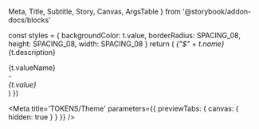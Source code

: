   Meta,
  Title,
  Subtitle,
  Story,
  Canvas,
  ArgsTable 
} from '@storybook/addon-docs/blocks'

  const styles = {
    backgroundColor: t.value,
    borderRadius: SPACING_08,
    height: SPACING_08,
    width: SPACING_08
  }
  return (
    <tr key={i}>
      <td><Var>{"$" + t.name}</Var></td>
      <td>{t.description}</td>
      <td>
        <div className="token-value">
          <div>
            {t.valueName}
            <br/>
            -
            <br/>
            <Var>{t.value}</Var>
          </div>
          <div style={styles} />
        </div>
      </td>
    </tr>
  )
})

<Meta title='TOKENS/Theme' parameters={{ previewTabs: { canvas: { hidden: true } } }} />

<Title />

<Subtitle>Tokens subtitle</Subtitle>

<table className="table">
  <thead className="thead-dark">
    <tr>
        <th width="120">Token</th>
        <th>Role</th>
        <th width="120">Value</th>
    </tr>
  </thead>
  <tbody>{tokensTheme}</tbody>
</table>
